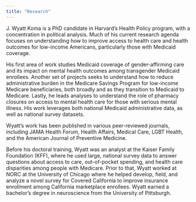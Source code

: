 ```yaml
---
title: "Research"
---
```


J. Wyatt Koma is a PhD candidate in Harvard’s Health Policy program, with a concentration in political analysis. Much of his current research agenda focuses on understanding how to improve access to health care and health outcomes for low-income Americans, particularly those with Medicaid coverage.

His first area of work studies Medicaid coverage of gender-affirming care and its impact on mental health outcomes among transgender Medicaid enrollees. Another set of projects seeks to understand how to reduce administrative burden in the Medicare Savings Program for low-income Medicare beneficiaries, both broadly and as they transition to Medicaid to Medicare. Lastly, he leads analyses to understand the role of pharmacy closures on access to mental health care for those with serious mental illness. His work leverages both national Medicaid administrative data, as well as national survey datasets.

Wyatt’s work has been published in various peer-reviewed journals, including JAMA Health Forum, Health Affairs, Medical Care, LGBT Health, and the American Journal of Preventive Medicine.

Before his doctoral training, Wyatt was an analyst at the Kaiser Family Foundation (KFF), where he used large, national survey data to answer questions about access to care, out-of-pocket spending, and health care disparities among people with Medicare. Prior to that, Wyatt worked at NORC at the University of Chicago where he helped develop, field, and analyze a novel survey for Covered California to improve insurance enrollment among California marketplace enrollees. Wyatt earned a bachelor’s degree in neuroscience from the University of Pittsburgh.
